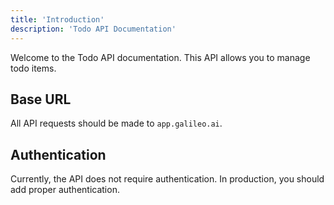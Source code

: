 ```yaml
---
title: 'Introduction'
description: 'Todo API Documentation'
---
```


Welcome to the Todo API documentation. This API allows you to manage todo items.

## Base URL

All API requests should be made to `app.galileo.ai`.

## Authentication

Currently, the API does not require authentication. In production, you should add proper authentication.

